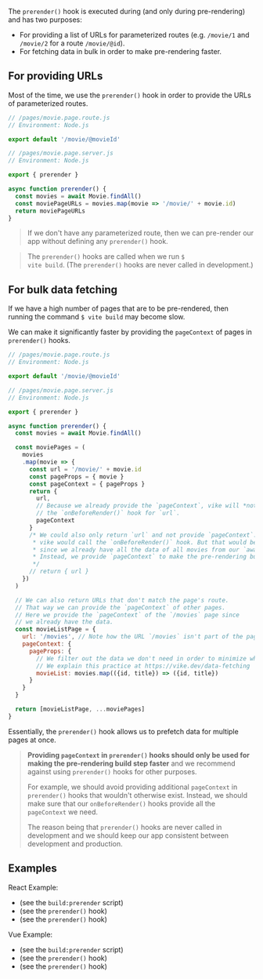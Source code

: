 
The `prerender()` hook is executed during <Link text="pre-rendering" href="/pre-rendering" /> (and only during pre-rendering) and has two purposes:
 - For providing a list of URLs for parameterized routes (e.g. `/movie/1` and `/movie/2` for a route `/movie/@id`).
 - For fetching data in bulk in order to make pre-rendering faster.


## For providing URLs

Most of the time, we use the `prerender()` hook in order to provide the URLs of parameterized routes.

```js
// /pages/movie.page.route.js
// Environment: Node.js

export default '/movie/@movieId'
```
```js
// /pages/movie.page.server.js
// Environment: Node.js

export { prerender }

async function prerender() {
  const movies = await Movie.findAll()
  const moviePageURLs = movies.map(movie => '/movie/' + movie.id)
  return moviePageURLs
}
```

> If we don't have any parameterized route,
> then we can pre-render our app without defining any `prerender()` hook.

> The `prerender()` hooks are called when we run <code>$ vite build</code>.
> (The `prerender()` hooks are never called in development.)


## For bulk data fetching

If we have a high number of pages that are to be pre-rendered, then running the command <code>$ vite build</code> may become slow.

We can make it significantly faster by providing the `pageContext` of pages in `prerender()` hooks.

```js
// /pages/movie.page.route.js
// Environment: Node.js

export default '/movie/@movieId'
```
```js
// /pages/movie.page.server.js
// Environment: Node.js

export { prerender }

async function prerender() {
  const movies = await Movie.findAll()

  const moviePages = (
    movies
    .map(movie => {
      const url = '/movie/' + movie.id
      const pageProps = { movie }
      const pageContext = { pageProps }
      return {
        url,
        // Because we already provide the `pageContext`, vike will *not* call
        // the `onBeforeRender()` hook for `url`.
        pageContext
      }
      /* We could also only return `url` and not provide `pageContext`. In that case
       * vike would call the `onBeforeRender()` hook. But that would be wasteful
       * since we already have all the data of all movies from our `await Movie.findAll()` call.
       * Instead, we provide `pageContext` to make the pre-rendering build step faster.
       */
      // return { url }
    })
  )

  // We can also return URLs that don't match the page's route.
  // That way we can provide the `pageContext` of other pages.
  // Here we provide the `pageContext` of the `/movies` page since
  // we already have the data.
  const movieListPage = {
    url: '/movies', // Note how the URL `/movies` isn't part of the page's route `/movie/@movieId`
    pageContext: {
      pageProps: {
        // We filter out the data we don't need in order to minimize what is sent to the browser.
        // We explain this practice at https://vike.dev/data-fetching
        movieList: movies.map(({id, title}) => ({id, title})
      }
    }
  }

  return [movieListPage, ...moviePages]
}
```

Essentially, the `prerender()` hook allows us to prefetch data for multiple pages at once.

> <p><b>Providing <code>pageContext</code> in <code>prerender()</code> hooks should only be used for making the pre-rendering build step faster</b> and
> we recommend against using <code>prerender()</code> hooks for other purposes.</p>
>
> For example, we should avoid providing additional `pageContext` in `prerender()` hooks that wouldn't otherwise exist.
> Instead, we should make sure that our `onBeforeRender()` hooks provide all the `pageContext` we need.
>
> The reason being that `prerender()` hooks are never called in development and we should keep our app consistent between development and production.


## Examples

React Example:
 - <RepoLink path='/examples/react-full/package.json' /> (see the <code>build:prerender</code> script)
 - <RepoLink path='/examples/react-full/pages/star-wars/index.page.server.ts' /> (see the <code>prerender()</code> hook)
 - <RepoLink path='/examples/react-full/pages/hello/index.page.server.ts' /> (see the <code>prerender()</code> hook)

Vue Example:
 - <RepoLink path='/examples/vue-full/package.json' /> (see the <code>build:prerender</code> script)
 - <RepoLink path='/examples/vue-full/pages/star-wars/index.page.server.ts' /> (see the <code>prerender()</code> hook)
 - <RepoLink path='/examples/vue-full/pages/hello/index.page.server.ts' /> (see the <code>prerender()</code> hook)
